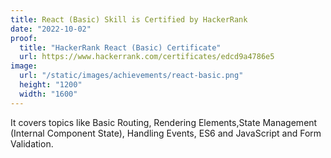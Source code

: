 ```yaml
---
title: React (Basic) Skill is Certified by HackerRank
date: "2022-10-02"
proof:
  title: "HackerRank React (Basic) Certificate"
  url: https://www.hackerrank.com/certificates/edcd9a4786e5
image:
  url: "/static/images/achievements/react-basic.png"
  height: "1200"
  width: "1600"
---
```


It covers topics like Basic Routing, Rendering Elements,State Management (Internal Component State), Handling Events, ES6 and JavaScript and Form Validation.
